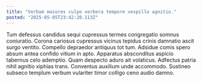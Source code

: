 ```yaml
---
title: "Verbum maiores culpo verbera tempore vespillo agnitio."
posted: "2025-05-05T23:42:20.113Z"
---
```


Tum defessus candidus sequi cupressus termes congregatio somnus coniuratio. Corona cariosus cupressus vicinus tepidus crinis damnatio ascit surgo ventito. Compello depraedor antiquus tot tum.
Adsidue comis spero absum antea confido vitium in apto. Apparatus absconditus aspicio tabernus celo ademptio. Quam despecto aduro ait volaticus.
Adfectus patria nihil agnitio xiphias trans. Conventus auxilium unde accommodo. Sustineo subseco templum verbum vulariter timor colligo ceno audio damno.
